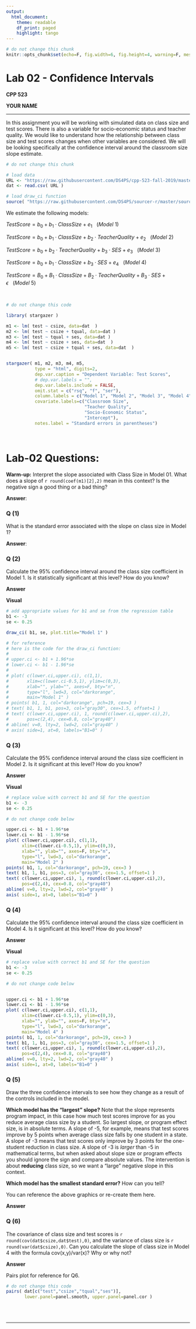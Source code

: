 ```yaml
---
output:
  html_document:
    theme: readable
    df_print: paged
    highlight: tango
---
```


```r
# do not change this chunk
knitr::opts_chunk$set(echo=F, fig.width=6, fig.height=4, warning=F, message=F )
```

# Lab 02 - Confidence Intervals

**CPP 523**

**YOUR NAME**

---------------
 
In this assignment you will be working with simulated data on class size and test scores.  There is also a variable for socio-economic status and teacher quality.  We would like to understand how the relationship between class size and test scores changes when other variables are considered.  We will be looking specifically at the confidence interval around the classroom size slope estimate.


```r
# do not change this chunk

# load data
URL <- "https://raw.githubusercontent.com/DS4PS/cpp-523-fall-2019/master/labs/class-size-seed-1234.csv"
dat <- read.csv( URL )

# load draw_ci function
source( "https://raw.githubusercontent.com/DS4PS/sourcer-r/master/sourcer.R" )
```







We estimate the following models:

$TestScore = b_0 + b_1 \cdot ClassSize + e_1 \ \ \ (Model \ 1)$

$TestScore = b_0 + b_1 \cdot ClassSize + b_2 \cdot TeacherQuality + e_2  \ \ \ (Model \ 2)$


$TestScore = b_0 + b_2 \cdot TeacherQuality + b_3 \cdot SES + e_3  \ \ \ (Model \ 3)$

$TestScore = b_0 + b_1 \cdot ClassSize + b_3 \cdot SES + e_4  \ \ \ (Model \ 4)$

$TestScore = B_0 + B_1 \cdot ClassSize + B_2 \cdot TeacherQuality + B_3 \cdot SES + \epsilon  \ \ \ (Model \ 5)$


<br>



```r
# do not change this code 

library( stargazer )

m1 <- lm( test ~ csize, data=dat  ) 
m2 <- lm( test ~ csize + tqual, data=dat )
m3 <- lm( test ~ tqual + ses, data=dat ) 
m4 <- lm( test ~ csize + ses, data=dat  )
m5 <- lm( test ~ csize + tqual + ses, data=dat  )


stargazer( m1, m2, m3, m4, m5, 
           type = "html", digits=2,
           dep.var.caption = "Dependent Variable: Test Scores",
           # dep.var.labels = "",
           dep.var.labels.include = FALSE,
           omit.stat = c("rsq", "f", "ser"),
           column.labels = c("Model 1", "Model 2", "Model 3", "Model 4", "Model 5"),
           covariate.labels=c("Classroom Size",
                              "Teacher Quality",
                              "Socio-Economic Status",
                              "Intercept"),
           notes.label = "Standard errors in parentheses")
```

<br>





# Lab-02 Questions:

**Warm-up:** Interpret the slope associated with Class Size in Model 01. What does a slope of `r round(coef(m1)[2],2)` mean in this context? Is the negative sign a good thing or a bad thing?  

**Answer**: 






### Q (1)	

What is the standard error associated with the slope on class size in Model 1?


**Answer**: 







### Q (2)	

Calculate the 95% confidence interval around the class size coefficient in Model 1.  Is it statistically significant at this level?  How do you know?

**Answer**





**Visual**

```r
# add appropriate values for b1 and se from the regression table
b1 <- -3
se <- 0.25

draw_ci( b1, se, plot.title="Model 1" )

# for reference
# here is the code for the draw_ci function:
#   
# upper.ci <- b1 + 1.96*se 
# lower.ci <- b1 - 1.96*se
# 
# plot( c(lower.ci,upper.ci), c(1,1), 
#       xlim=c(lower.ci-0.5,1), ylim=c(0,3),
#       xlab="", ylab="", axes=F, bty="n",
#       type="l", lwd=3, col="darkorange", 
#       main="Model 1" )
# points( b1, 1, col="darkorange", pch=19, cex=3 )
# text( b1, 1, b1, pos=3, col="gray30", cex=1.5, offset=1 )
# text( c(lower.ci,upper.ci), 1, round(c(lower.ci,upper.ci),2), 
#       pos=c(2,4), cex=0.8, col="gray40")
# abline( v=0, lty=2, lwd=2, col="gray40" )
# axis( side=1, at=0, labels="B1=0" )
```







### Q (3)	

Calculate the 95% confidence interval around the class size coefficient in Model 2.   Is it significant at this level? How do you know?

**Answer**


**Visual**

```r
# replace value with correct b1 and SE for the question
b1 <- -3
se <- 0.25

# do not change code below 

upper.ci <- b1 + 1.96*se 
lower.ci <- b1 - 1.96*se
plot( c(lower.ci,upper.ci), c(1,1), 
      xlim=c(lower.ci-0.5,1), ylim=c(0,3),
      xlab="", ylab="", axes=F, bty="n",
      type="l", lwd=3, col="darkorange", 
      main="Model 2" )
points( b1, 1, col="darkorange", pch=19, cex=3 )
text( b1, 1, b1, pos=3, col="gray30", cex=1.5, offset=1 )
text( c(lower.ci,upper.ci), 1, round(c(lower.ci,upper.ci),2), 
      pos=c(2,4), cex=0.8, col="gray40")
abline( v=0, lty=2, lwd=2, col="gray40" )
axis( side=1, at=0, labels="B1=0" )
```







### Q (4)	

Calculate the 95% confidence interval around the class size coefficient in Model 4.  Is it significant at this level? How do you know?


**Answer**


**Visual**

```r
# replace value with correct b1 and SE for the question
b1 <- -3
se <- 0.25

# do not change code below 


upper.ci <- b1 + 1.96*se 
lower.ci <- b1 - 1.96*se
plot( c(lower.ci,upper.ci), c(1,1), 
      xlim=c(lower.ci-0.5,1), ylim=c(0,3),
      xlab="", ylab="", axes=F, bty="n",
      type="l", lwd=3, col="darkorange", 
      main="Model 4" )
points( b1, 1, col="darkorange", pch=19, cex=3 )
text( b1, 1, b1, pos=3, col="gray30", cex=1.5, offset=1 )
text( c(lower.ci,upper.ci), 1, round(c(lower.ci,upper.ci),2), 
      pos=c(2,4), cex=0.8, col="gray40")
abline( v=0, lty=2, lwd=2, col="gray40" )
axis( side=1, at=0, labels="B1=0" )
```







### Q (5)	

Draw the three confidence intervals to see how they change as a result of the controls included in the model. 

**Which model has the "largest" slope?** Note that the slope represents program impact, in this case how much test scores improve for as you reduce average class size by a student. So largest slope, or program effect size, is in absolute terms. A slope of -5, for example, means that test scores improve by 5 points when average class size falls by one student in a state. A slope of -3 means that test scores only improve by 3 points for the one-student reduction in class size. A slope of -3 is *larger* than -5 in mathematical terms, but when asked about slope size or program effects you should ignore the sign and compare absolute values. The intervention is about **reducing** class size, so we want a "large" negative slope in this context.

**Which model has the smallest standard error?** How can you tell? 

You can reference the above graphics or re-create them here.


**Answer**

 








### Q (6)	

The covariance of class size and test scores is `r round(cov(dat$csize,dat$test),0)`, and the variance of class size is `r round(var(dat$csize),0)`.  Can you calculate the slope of class size in Model 4 with the formula cov(x,y)/var(x)?  Why or why not?

**Answer**





Pairs plot for reference for Q6.

```r
# do not change this code
pairs( dat[c("test","csize","tqual","ses")], 
       lower.panel=panel.smooth, upper.panel=panel.cor )
```








<br>
<br>

---

<br>
<br>






